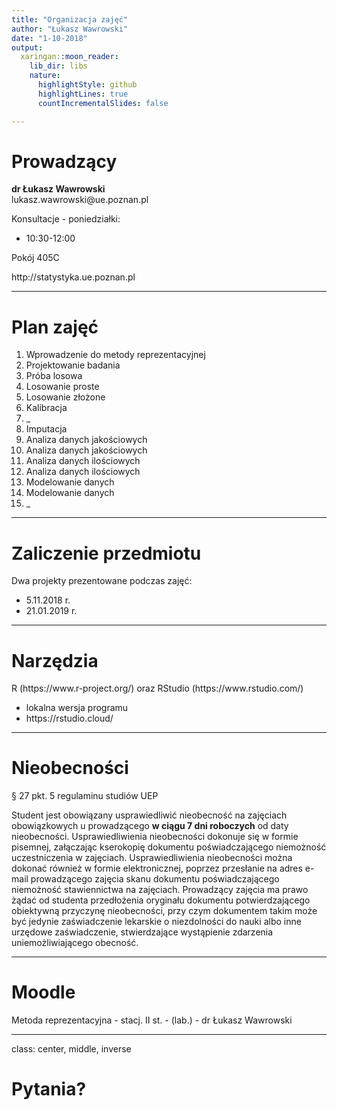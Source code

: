 ```yaml
---
title: "Organizacja zajęć"
author: "Łukasz Wawrowski"
date: "1-10-2018"
output:
  xaringan::moon_reader:
    lib_dir: libs
    nature:
      highlightStyle: github
      highlightLines: true
      countIncrementalSlides: false

---
```


# Prowadzący

__dr Łukasz Wawrowski__  
lukasz.wawrowski@ue.poznan.pl

Konsultacje - poniedziałki:  

- 10:30-12:00

Pokój 405C

http://statystyka.ue.poznan.pl

---

# Plan zajęć

1. Wprowadzenie do metody reprezentacyjnej
2. Projektowanie badania
3. Próba losowa
4. Losowanie proste
5. Losowanie złożone
6. Kalibracja
7. _
8. Imputacja
9. Analiza danych jakościowych
10. Analiza danych jakościowych
11. Analiza danych ilościowych
12. Analiza danych ilościowych
13. Modelowanie danych
14. Modelowanie danych
15. _

---

# Zaliczenie przedmiotu

Dwa projekty prezentowane podczas zajęć:

- 5.11.2018 r.
- 21.01.2019 r.

---

# Narzędzia

R (https://www.r-project.org/) oraz RStudio (https://www.rstudio.com/)

- lokalna wersja programu
- https://rstudio.cloud/

---

# Nieobecności

§ 27 pkt. 5 regulaminu studiów UEP

Student jest obowiązany usprawiedliwić nieobecność na zajęciach obowiązkowych u
prowadzącego __w ciągu 7 dni roboczych__ od daty nieobecności. Usprawiedliwienia
nieobecności dokonuje się w formie pisemnej, załączając kserokopię dokumentu
poświadczającego niemożność uczestniczenia w zajęciach. Usprawiedliwienia 
nieobecności można dokonać również w formie elektronicznej, poprzez przesłanie na
adres e-mail prowadzącego zajęcia skanu dokumentu poświadczającego niemożność
stawiennictwa na zajęciach. Prowadzący zajęcia ma prawo żądać od studenta
przedłożenia oryginału dokumentu potwierdzającego obiektywną przyczynę
nieobecności, przy czym dokumentem takim może być jedynie zaświadczenie lekarskie o
niezdolności do nauki albo inne urzędowe zaświadczenie, stwierdzające wystąpienie
zdarzenia uniemożliwiającego obecność. 

---

# Moodle

Metoda reprezentacyjna - stacj. II st. - (lab.) - dr Łukasz Wawrowski

---

class: center, middle, inverse

# Pytania?